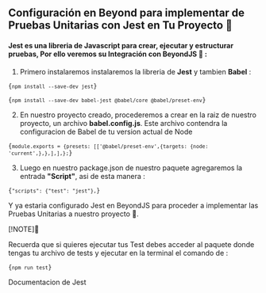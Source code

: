 
## Configuración en Beyond para implementar de Pruebas Unitarias con Jest en Tu Proyecto 🔧

#### Jest es una libreria de Javascript para crear, ejecutar y estructurar pruebas, Por ello veremos su Integración con BeyondJS 🚀 :

1. Primero instalaremos instalaremos la libreria de **Jest** y tambien **Babel** :

<Code>{`npm install --save-dev jest`}</Code>

<Code>{`npm install --save-dev babel-jest @babel/core @babel/preset-env`}</Code>

2. En nuestro proyecto creado, procederemos a crear en la raiz de nuestro proyecto, un archivo **babel.config.js**. Este
   archivo contendra la configuracion de Babel de tu version actual de Node

<Code>{`module.exports = {presets: [['@babel/preset-env',{targets: {node: 'current',},},],],};`}</Code>

3. Luego en nuestro package.json de nuestro paquete agregaremos la entrada **"Script"**, asi de esta manera :

<Code>{`"scripts": {"test": "jest"},`}</Code>

Y ya estaria configurado Jest en BeyondJS para proceder a implementar las Pruebas Unitarias a nuestro proyecto 🎉.

[!NOTE]📌

Recuerda que si quieres ejecutar tus Test debes acceder al paquete donde tengas tu archivo de tests y ejecutar en la
terminal el comando de :

<Code>{`npm run test`}</Code>

<ELink href='https://jestjs.io/es-ES/docs/getting-started'>Documentacion de Jest</ELink>
